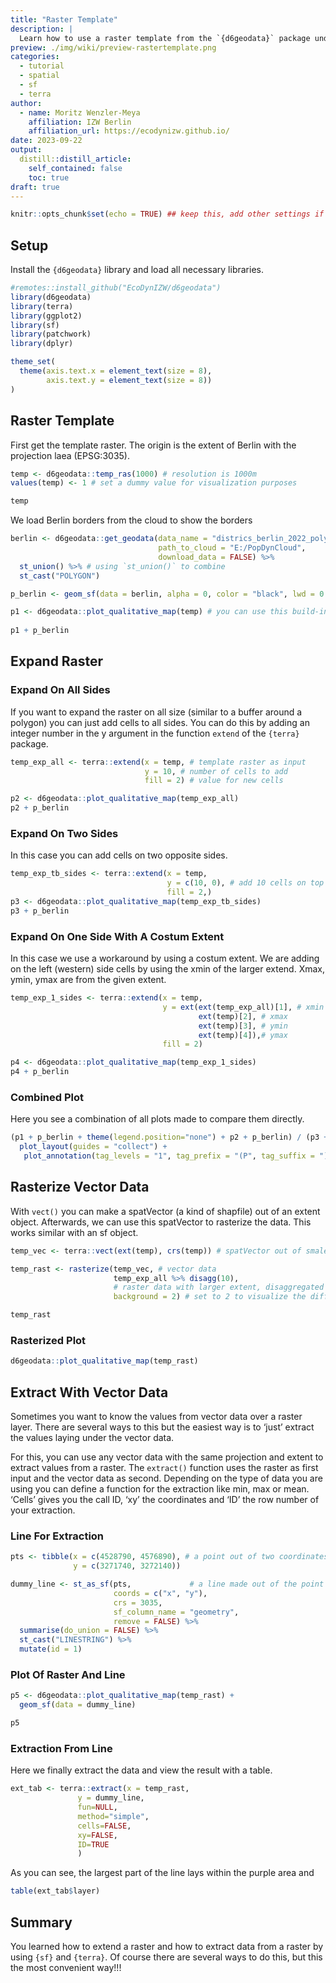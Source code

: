 ```yaml
---
title: "Raster Template"
description: |
  Learn how to use a raster template from the `{d6geodata}` package und how to multiple/expand it. In the end we will rasterize a shapefile with the raster and have a look into different extraction functions.
preview: ./img/wiki/preview-rastertemplate.png
categories:
  - tutorial
  - spatial
  - sf
  - terra
author:
  - name: Moritz Wenzler-Meya
    affiliation: IZW Berlin
    affiliation_url: https://ecodynizw.github.io/
date: 2023-09-22
output:
  distill::distill_article:
    self_contained: false
    toc: true
draft: true
---
```


```r
knitr::opts_chunk$set(echo = TRUE) ## keep this, add other settings if needed
```

## Setup {#setup}

Install the `{d6geodata}` library and load all necessary libraries. 

```r
#remotes::install_github("EcoDynIZW/d6geodata")
library(d6geodata)
library(terra)
library(ggplot2)
library(sf)
library(patchwork)
library(dplyr)

theme_set(
  theme(axis.text.x = element_text(size = 8),
        axis.text.y = element_text(size = 8))
) 
```


## Raster Template {#template}

First get the template raster. The origin is the extent of Berlin with the projection laea (EPSG:3035).

```r
temp <- d6geodata::temp_ras(1000) # resolution is 1000m
values(temp) <- 1 # set a dummy value for visualization purposes 

temp
```

We load Berlin borders from the cloud to show the borders  

```r
berlin <- d6geodata::get_geodata(data_name = "districs_berlin_2022_poly_03035_gpkg",
                                 path_to_cloud = "E:/PopDynCloud",
                                 download_data = FALSE) %>% 
  st_union() %>% # using `st_union()` to combine  
  st_cast("POLYGON")

p_berlin <- geom_sf(data = berlin, alpha = 0, color = "black", lwd = 0.7)
```


```r
p1 <- d6geodata::plot_qualitative_map(temp) # you can use this build-in plot function from the `{d6geodata}` package 
 
p1 + p_berlin
```

## Expand Raster {#expand}

### Expand On All Sides

If you want to expand the raster on all size (similar to a buffer around a polygon) you can just add cells to all sides. You can do this by adding an integer number in the y argument in the function `extend` of the `{terra}` package.

```r
temp_exp_all <- terra::extend(x = temp, # template raster as input
                              y = 10, # number of cells to add
                              fill = 2) # value for new cells

p2 <- d6geodata::plot_qualitative_map(temp_exp_all)
p2 + p_berlin
```

### Expand On Two Sides

In this case you can add cells on two opposite sides.

```r
temp_exp_tb_sides <- terra::extend(x = temp,
                                   y = c(10, 0), # add 10 cells on top and below
                                   fill = 2,)
p3 <- d6geodata::plot_qualitative_map(temp_exp_tb_sides)
p3 + p_berlin
```

### Expand On One Side With A Costum Extent

In this case we use a workaround by using a costum extent. We are adding on the left (western) side cells by using the xmin of the larger extend. Xmax, ymin, ymax are from the given extent.

```r
temp_exp_1_sides <- terra::extend(x = temp,
                                  y = ext(ext(temp_exp_all)[1], # xmin
                                          ext(temp)[2], # xmax
                                          ext(temp)[3], # ymin
                                          ext(temp)[4]),# ymax
                                  fill = 2)

p4 <- d6geodata::plot_qualitative_map(temp_exp_1_sides)
p4 + p_berlin
```

### Combined Plot

Here you see a combination of all plots made to compare them directly.

```r
(p1 + p_berlin + theme(legend.position="none") + p2 + p_berlin) / (p3 + p_berlin + p4 + p_berlin) + 
  plot_layout(guides = "collect") +
   plot_annotation(tag_levels = "1", tag_prefix = "(P", tag_suffix = ")")
```

## Rasterize Vector Data {#rasterize}

With `vect()` you can make a spatVector (a kind of shapfile) out of an extent object.
Afterwards, we can use this spatVector to rasterize the data. This works similar with an sf object.

```r
temp_vec <- terra::vect(ext(temp), crs(temp)) # spatVector out of smalest raster extent

temp_rast <- rasterize(temp_vec, # vector data
                       temp_exp_all %>% disagg(10), 
                       # raster data with larger extent, disaggregated to 100m 
                       background = 2) # set to 2 to visualize the difference

temp_rast
```

### Rasterized Plot

```r
d6geodata::plot_qualitative_map(temp_rast)
```

## Extract With Vector Data {#extract}

Sometimes you want to know the values from vector data over a raster layer. There are several ways to this but the easiest way is to 'just' extract the values laying under the vector data.

For this, you can use any vector data with the same projection and extent to extract values from a raster. The `extract()` function uses the raster as first input and the vector data as second. Depending on the type of data you are using you can define a function for the extraction like min, max or mean. 'Cells' gives you the call ID, 'xy' the coordinates and 'ID' the row number of your extraction.

### Line For Extraction

```r
pts <- tibble(x = c(4528790, 4576890), # a point out of two coordinates from the raster
              y = c(3271740, 3272140))

dummy_line <- st_as_sf(pts,             # a line made out of the point data
                       coords = c("x", "y"),
                       crs = 3035,
                       sf_column_name = "geometry",
                       remove = FALSE) %>% 
  summarise(do_union = FALSE) %>% 
  st_cast("LINESTRING") %>% 
  mutate(id = 1)
```

### Plot Of Raster And Line

```r
p5 <- d6geodata::plot_qualitative_map(temp_rast) + 
  geom_sf(data = dummy_line)

p5

```

### Extraction From Line

Here we finally extract the data and view the result with a table.

```r
ext_tab <- terra::extract(x = temp_rast, 
               y = dummy_line, 
               fun=NULL, 
               method="simple", 
               cells=FALSE, 
               xy=FALSE,
               ID=TRUE
               )
```

As you can see, the largest part of the line lays within the purple area and 

```r
table(ext_tab$layer)
```

## Summary {#summary}

You learned how to extend a raster and how to extract data from a raster by using `{sf}` and `{terra}`. Of course there are several ways to do this, but this the most convenient way!!!
